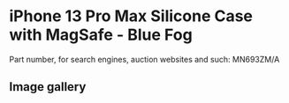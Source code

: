 
# iPhone 13 Pro Max Silicone Case with MagSafe - Blue Fog

Part number, for search engines, auction websites and such: MN693ZM/A

## Image gallery

<div style={{ width: "768px" }}>
  <GalleryComponent
    images={[
      {
        original: "/everysource/MN693.png",
        thumbnail: "/everypreview/MN693.png",
      },
      {
        original: "/everysource/MN693_AV1.png",
        thumbnail: "/everypreview/MN693_AV1.png",
      },
      {
        original: "/everysource/MN693_AV2.png",
        thumbnail: "/everypreview/MN693_AV2.png",
      },
      {
        original: "/everysource/MN693_AV3.png",
        thumbnail: "/everypreview/MN693_AV3.png",
      },
      {
        original: "/everysource/MN693_AV4.png",
        thumbnail: "/everypreview/MN693_AV4.png",
      }
    ]}
  />
</div>